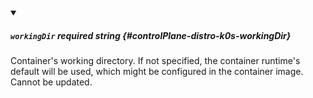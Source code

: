 
<details className="config-field" data-expandable="false" open>
<summary>

##### `workingDir` <span className="config-field-required" data-required="false">required</span> <span className="config-field-type">string</span> <span className="config-field-default"></span> <span className="config-field-enum"></span> {#controlPlane-distro-k0s-workingDir}

Container's working directory.
If not specified, the container runtime's default will be used, which
might be configured in the container image.
Cannot be updated.

</summary>



</details>
